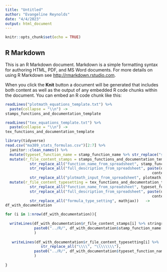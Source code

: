 ```yaml
---
title: "Untitled"
author: "Evangeline Reynolds"
date: "4/4/2023"
output: html_document
---
```


```r
knitr::opts_chunk$set(echo = TRUE)
```

## R Markdown

This is an R Markdown document. Markdown is a simple formatting syntax for authoring HTML, PDF, and MS Word documents. For more details on using R Markdown see <http://rmarkdown.rstudio.com>.

When you click the **Knit** button a document will be generated that includes both content as well as the output of any embedded R code chunks within the document. You can embed an R code chunk like this:

```r
readLines("plotmath_equations_template.txt") %>% 
  paste(collapse = "\\n") -> 
stamps_functions_and_documentation_template

readLines("tex_equations_template.txt") %>% 
  paste(collapse = "\\n") -> 
tex_functions_and_documentation_template

library(tidyverse)
read.csv("ma389_stats_formulas.csv")[2:7] %>% 
  janitor::clean_names() %>%
  mutate(typeset_function_name = stamp_function_name %>% str_replace("stamp","typeset")) %>% 
  mutate(r_file_content_stamps = stamps_functions_and_documentation_template %>% 
           str_replace_all("function_name_from_spreadsheet", stamp_function_name) %>% 
           str_replace_all("full_description_from_spreadsheet", paste(description, "in the ", 
                                                                  context, "context.", long_description)) %>% 
           str_replace_all("plotmath_input_from_spreadsheet", plotmath)) %>% 
  mutate(r_file_content_typesetting = tex_functions_and_documentation_template %>% 
           str_replace_all("function_name_from_spreadsheet", typeset_function_name) %>% 
           str_replace_all("full_description_from_spreadsheet", paste(description, "in the ", 
                                                                  context, "context.", long_description)) %>% 
           str_replace_all("formula_type_setting", mathjax))   ->
df_with_documentation

for (i in 1:nrow(df_with_documentation)){
  
  writeLines(df_with_documentation$r_file_content_stamps[i] %>% stringr::str_split_1("\\\\n"), 
             paste0("../R/", df_with_documentation$stamp_function_name[i], ".R") 
             )
  
   writeLines(df_with_documentation$r_file_content_typesetting[i] %>%  stringr::str_split_1("\\\\n") %>% 
                str_replace_all("\\\\", "\\\\\\\\"), 
             paste0("../R/", df_with_documentation$typeset_function_name[i], ".R") 
             )
  
}


```

